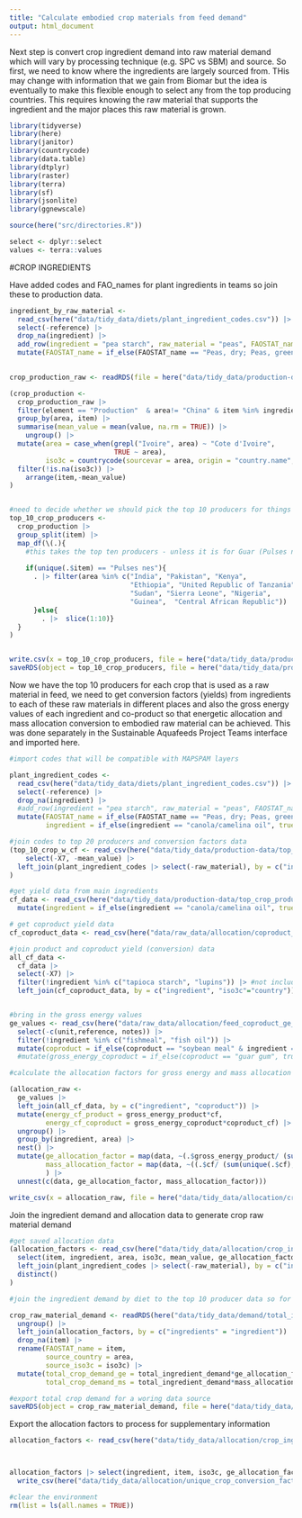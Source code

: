 ```yaml
---
title: "Calculate embodied crop materials from feed demand"
output: html_document
---
```


Next step is convert crop ingredient demand into raw material demand which will vary by processing technique (e.g. SPC vs SBM) and source. So first, we need to know where the ingredients are largely sourced from. THis may change with information that we gain from Biomar but the idea is eventually to make this flexible enough to select any from the top producing countries. This requires knowing the raw material that supports the ingredient and the major places this raw material is grown.




```r
library(tidyverse)
library(here)
library(janitor)
library(countrycode)
library(data.table)
library(dtplyr)
library(raster)
library(terra)
library(sf)
library(jsonlite)
library(ggnewscale)

source(here("src/directories.R"))

select <- dplyr::select
values <- terra::values
```


#CROP INGREDIENTS

Have added codes and FAO_names for plant ingredients in teams so join these to production data. 

```r

ingredient_by_raw_material <- 
  read_csv(here("data/tidy_data/diets/plant_ingredient_codes.csv")) |> 
  select(-reference) |> 
  drop_na(ingredient) |> 
  add_row(ingredient = "pea starch", raw_material = "peas", FAOSTAT_name = "Peas, green", FAO_code = 187, map_spam_code = "opul") |> 
  mutate(FAOSTAT_name = if_else(FAOSTAT_name == "Peas, dry; Peas, green", true = "Peas, dry", false = FAOSTAT_name)) 
 

crop_production_raw <- readRDS(file = here("data/tidy_data/production-data/crops_production_tidy.rds"))

(crop_production <- 
  crop_production_raw |>
  filter(element == "Production"  & area!= "China" & item %in% ingredient_by_raw_material$FAOSTAT_name & year %in% seq(from = 2015, to = 2019)) |> 
  group_by(area, item) |> 
  summarise(mean_value = mean(value, na.rm = TRUE)) |> 
    ungroup() |> 
  mutate(area = case_when(grepl("Ivoire", area) ~ "Cote d'Ivoire",
                          TRUE ~ area),
         iso3c = countrycode(sourcevar = area, origin = "country.name", destination = "iso3c", warn = TRUE)) |> 
  filter(!is.na(iso3c)) |> 
    arrange(item,-mean_value)
)


#need to decide whether we should pick the top 10 producers for things like guar so countries like pakistan are included for pulses nes
top_10_crop_producers <- 
  crop_production |> 
  group_split(item) |> 
  map_df(\(.){ 
    #this takes the top ten producers - unless it is for Guar (Pulses nes) where I used the suggestion that most guar production comes from India, Pakistan and Africa (so subsequently took the top 8 African producers of pulses nes to make up the top 10)
    
    if(unique(.$item) == "Pulses nes"){
      . |> filter(area %in% c("India", "Pakistan", "Kenya", 
                              "Ethiopia", "United Republic of Tanzania", 
                              "Sudan", "Sierra Leone", "Nigeria", 
                              "Guinea",  "Central African Republic"))
      }else{
        . |>  slice(1:10)}
  }
)


write.csv(x = top_10_crop_producers, file = here("data/tidy_data/production-data/top_crop_producers.csv"))
saveRDS(object = top_10_crop_producers, file = here("data/tidy_data/production-data/top_crop_producers.rds"))


```


Now we have the top 10 producers for each crop that is used as a raw material in feed, we need to get conversion factors (yields) from ingredients to  each of these raw materials in different places and also the gross energy values of each ingredient and co-product so that energetic allocation and mass allocation conversion to embodied raw material can be achieved. This was done separately in the Sustainable Aquafeeds Project Teams interface and imported here. 

```r
#import codes that will be compatible with MAPSPAM layers

plant_ingredient_codes <- 
  read_csv(here("data/tidy_data/diets/plant_ingredient_codes.csv")) |> 
  select(-reference) |> 
  drop_na(ingredient) |> 
  #add_row(ingredient = "pea starch", raw_material = "peas", FAOSTAT_name = "Peas, green", FAO_code = 187, map_spam_code = "opul") |> this row is for if you want pea starch to come from green peas and dried peas - just using dried peas for simplicity
  mutate(FAOSTAT_name = if_else(FAOSTAT_name == "Peas, dry; Peas, green", true = "Peas, dry", false = FAOSTAT_name),
         ingredient = if_else(ingredient == "canola/camelina oil", true = "canola oil", false = ingredient))

#join codes to top 20 producers and conversion factors data
(top_10_crop_w_cf <- read_csv(here("data/tidy_data/production-data/top_crop_producers_conversions.csv")) |> 
    select(-X7, -mean_value) |> 
  left_join(plant_ingredient_codes |> select(-raw_material), by = c("ingredient", "item" = "FAOSTAT_name"))
)

#get yield data from main ingredients
cf_data <- read_csv(here("data/tidy_data/production-data/top_crop_producers_conversions.csv")) |> 
  mutate(ingredient = if_else(ingredient == "canola/camelina oil", true = "canola oil", false = ingredient)) 

# get coproduct yield data
cf_coproduct_data <- read_csv(here("data/raw_data/allocation/coproduct_conversions.csv"))

#join product and coproduct yield (conversion) data
all_cf_data <- 
  cf_data |> 
  select(-X7) |> 
  filter(!ingredient %in% c("tapioca starch", "lupins")) |> #not included in the diet information
  left_join(cf_coproduct_data, by = c("ingredient", "iso3c"="country"))


#bring in the gross energy values
ge_values <- read_csv(here("data/raw_data/allocation/feed_coproduct_ge_allocation.csv")) |> 
  select(-c(unit,reference, notes)) |> 
  filter(!ingredient %in% c("fishmeal", "fish oil")) |> 
  mutate(coproduct = if_else(coproduct == "soybean meal" & ingredient == "soybean meal", true = "soy protein concentrate", false = coproduct ))# |> 
  #mutate(gross_energy_coproduct = if_else(coproduct == "guar gum", true = 1.7, false = gross_energy_coproduct))

#calculate the allocation factors for gross energy and mass allocation

(allocation_raw <- 
  ge_values |> 
  left_join(all_cf_data, by = c("ingredient", "coproduct")) |> 
  mutate(energy_cf_product = gross_energy_product*cf,
         energy_cf_coproduct = gross_energy_coproduct*coproduct_cf) |> 
  ungroup() |> 
  group_by(ingredient, area) |> 
  nest() |> 
  mutate(ge_allocation_factor = map(data, ~(.$gross_energy_product/ (sum(unique(.$energy_cf_product), sum(.$energy_cf_coproduct))))),
         mass_allocation_factor = map(data, ~((.$cf/ (sum(unique(.$cf), sum(.$coproduct_cf))))/.$cf)) #need to divide by yield again here otherwise it is just the partitioning factor (for mass allocation only)
         ) |> 
  unnest(c(data, ge_allocation_factor, mass_allocation_factor)))

write_csv(x = allocation_raw, file = here("data/tidy_data/allocation/crop_ingredient_allocation_factors.csv"))

```


Join the ingredient demand and allocation data to generate crop raw material demand

```r

#get saved allocation data
(allocation_factors <- read_csv(here("data/tidy_data/allocation/crop_ingredient_allocation_factors.csv")) |> 
  select(item, ingredient, area, iso3c, mean_value, ge_allocation_factor, mass_allocation_factor) |> distinct() |> 
  left_join(plant_ingredient_codes |> select(-raw_material), by = c("ingredient", "item" = "FAOSTAT_name")) |> 
  distinct()
)

#join the ingredient demand by diet to the top 10 producer data so for each ingredient there will be an raw material demand per source, and diet scenario. Create new raw_material demand column by dividing total ingredient demand by the conversion factor (i.e. the ingredient extraction rate from the raw material in the first place)

crop_raw_material_demand <- readRDS(here("data/tidy_data/demand/total_ingredient_demand.rds")) |> 
  ungroup() |> 
  left_join(allocation_factors, by = c("ingredients" = "ingredient")) |> 
  drop_na(item) |> 
  rename(FAOSTAT_name = item,
         source_country = area,
         source_iso3c = iso3c) |> 
  mutate(total_crop_demand_ge = total_ingredient_demand*ge_allocation_factor,
         total_crop_demand_ms = total_ingredient_demand*mass_allocation_factor)

#export total crop demand for a woring data source
saveRDS(object = crop_raw_material_demand, file = here("data/tidy_data/demand/total_crop_demand.rds"))


```


Export the allocation factors to process for supplementary information 
```r

allocation_factors <- read_csv(here("data/tidy_data/allocation/crop_ingredient_allocation_factors.csv"))



allocation_factors |> select(ingredient, item, iso3c, ge_allocation_factor, mass_allocation_factor) |> distinct() |> 
  write_csv(here("data/tidy_data/allocation/unique_crop_conversion_factors.csv"))

#clear the environment
rm(list = ls(all.names = TRUE))
```

